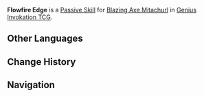 {{Genius Invokation TCG Skill Infobox
|title      = Flowfire Edge
|image      = Flowfire Edge Character Card Skill.png
|type       = Passive Skill
|character  = Blazing Axe Mitachurl
|element    = 
|matching   = 
|unaligned  = 
|energy     = 
|effect     = (Passive) When the battle begins, this character gains '''Flowfire Edge'''.<br /><br />'''Flowfire Edge'''<br />The {{Color|Physical DMG}} this character deals is converted to {{Color|Pyro DMG}}.<br /><u>Usage(s)</u>: 3
|order      = 4
}}
'''Flowfire Edge''' is a [[Character Card Passive Skill|Passive Skill]] for [[Blazing Axe Mitachurl (Character Card)|Blazing Axe Mitachurl]] in [[Genius Invokation TCG]].

==Other Languages==
{{Other Languages
|en      = Flowfire Edge
|zhs     = 流焰磨刃
|zhs_rm  = Liúyàn Mórèn
|zht     = 流焰磨刃
|zht_rm  = Liúyàn Mórèn
|zh_tl   = Refined Blade of Flowing Flame
|ja      = 流焔研磨
|ja_rm   = Ryuuen Kenma{{Assumed}}
|ja_tl   = Flowing Flame Sharpening
|ko      = 흐르는 화염의 검
|ko_rm   = Heureuneun Hwayeom-ui Geom
|ko_tl   = Flowing Sword of Flame
|es      = Filo ígneo|s1:filo ígneo
|es_tl   = Firey Edge
|fr      = Tranchant de flamme|s1:Tranchants de flamme|s2:tranchant de flamme|s3:tranchants de flamme
|fr_tl   = Cutting Edge of Flame
|ru      = Острие пламени
|ru_tl   = Edge of Flames
|th      = Flowfire Edge
|vi      = Lưỡi Cắt Lửa Đỏ
|vi_tl   = 
|de      = Brennende Axt
|de_tl   = Burning Axe
|id      = Flowfire Edge
|pt      = Lâmina Ardente
|pt_tl   = 
|tr      = Bileyici Alev
|tr_tl   = 
|it      = Lama delle fiamme
|it_tl   = Blade of Flames
}}

==Change History==
{{Change History|3.3}}

==Navigation==
{{Genius Invokation TCG Skill Navbox|Blazing Axe Mitachurl}}